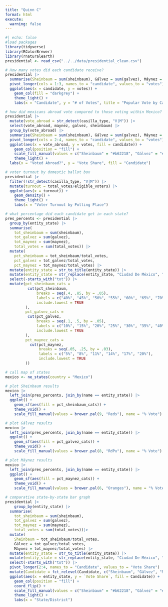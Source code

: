 ```yaml
---
title: "Quinn C"
format: html
execute: 
  warning: false
---
```


```r
#| echo: false
#load packages
library(tidyverse)
library(RColorBrewer)
library(rnaturalearth)
presidential <- read_csv("../../data/presidential_clean.csv")
```


```r
# How many votes did each candidate receive?
presidential |>
  summarise(Sheinbaum = sum(sheinbaum), Gálvez = sum(galvez), Máynez = sum(maynez)) |>
  pivot_longer(cols = 1:3, names_to = "candidate", values_to = "votes") |>
  ggplot(aes(x = candidate, y = votes)) +
    geom_col(fill = "darkgrey") +
    theme_light() +
    labs(x = "Candidate", y = "# of Votes", title = "Popular Vote by Candidate", caption = "Author: Quinn Cowell | Date: 4.27.2025 | Source: INE, 2024")
```

```r
# how did mexicans abroad vote compared to those voting within Mexico?
presidential |>
  mutate(vote_abroad = str_detect(casilla_type, "V|M")) |>
  select(vote_abroad, maynez, galvez, sheinbaum) |>
  group_by(vote_abroad) |>
  summarise(Sheinbaum = sum(sheinbaum), Gálvez = sum(galvez), Máynez = sum(maynez)) |>
  pivot_longer(cols = 2:4, names_to = "candidate", values_to = "votes") |>
  ggplot(aes(x = vote_abroad, y = votes, fill = candidate)) +
    geom_col(position = "fill") +
    scale_fill_manual(values = c("Sheinbaum" = "#b62218", "Gálvez" = "#ef64bc", "Máynez" = "#FF8C00")) +
    theme_light() +
  labs(x = "Voted Abroad?", y = "Vote Share", fill = "Candidate")
```

```r
# voter turnout by domestic ballot box
presidential |>
  filter(!str_detect(casilla_type, "V|M")) |>
  mutate(turnout = total_votes/eligible_voters) |>
  ggplot(aes(x = turnout)) +
    geom_density() +
    theme_light() +
    labs(x = "Voter Turnout by Polling Place")
```

```r
# what percentage did each candidate get in each state?
pres_percents <- presidential |>
  group_by(entity_state) |>
  summarise(
    tot_sheinbaum = sum(sheinbaum), 
    tot_galvez = sum(galvez), 
    tot_maynez = sum(maynez), 
    total_votes = sum(total_votes)) |>
  mutate(
    pct_sheinbaum = tot_sheinbaum/total_votes, 
    pct_galvez = tot_galvez/total_votes, 
    pct_maynez = tot_maynez/total_votes) |>
  mutate(entity_state = str_to_title(entity_state)) |>
  mutate(entity_state = str_replace(entity_state, "Ciudad De México", "Distrito Federal")) |>
  select(-starts_with("tot")) |>
  mutate(pct_sheinbaum_cats = 
          cut(pct_sheinbaum,
              breaks = seq(.4, .85, by = .05),
              labels = c("40%", "45%", "50%", "55%", "60%", "65%", "70%", "75%", "80%"),
              include.lowest = TRUE
         ), 
         pct_galvez_cats =
          cut(pct_galvez,
              breaks = seq(.1, .5, by = .05),
              labels = c("10%", "15%", "20%", "25%", "30%", "35%", "40%", "45%"),
              include.lowest = TRUE
         ),
         pct_maynez_cats =
           cut(pct_maynez,
               breaks = seq(.05, .25, by = .03),
               labels = c("5%", "8%", "11%", "14%", "17%", "20%"),
               include.lowest = TRUE
         ))

# call map of states
mexico <- ne_states(country = "Mexico")

# plot Sheinbaum results
mexico |>
  left_join(pres_percents, join_by(name == entity_state)) |>
  ggplot() +
    geom_sf(aes(fill = pct_sheinbaum_cats)) +
    theme_void() +
    scale_fill_manual(values = brewer.pal(9, "Reds"), name = "% Vote")
```
```r
# plot Gálvez results
mexico |>
  left_join(pres_percents, join_by(name == entity_state)) |>
  ggplot() +
    geom_sf(aes(fill = pct_galvez_cats)) +
    theme_void() +
    scale_fill_manual(values = brewer.pal(8, "RdPu"), name = "% Vote")
```
```r
# plot Máynez results
mexico |>
  left_join(pres_percents, join_by(name == entity_state)) |>
  ggplot() +
    geom_sf(aes(fill = pct_maynez_cats)) +
    theme_void() +
    scale_fill_manual(values = brewer.pal(6, "Oranges"), name = "% Vote")
```

```r
# comparative state-by-state bar graph
presidential |>
    group_by(entity_state) |>
  summarise(
    tot_sheinbaum = sum(sheinbaum), 
    tot_galvez = sum(galvez), 
    tot_maynez = sum(maynez),
    total_votes = sum(total_votes))|>
  mutate(
    Sheinbaum = tot_sheinbaum/total_votes, 
    Gálvez = tot_galvez/total_votes, 
    Máynez = tot_maynez/total_votes) |>
  mutate(entity_state = str_to_title(entity_state)) |>
  mutate(entity_state = str_replace(entity_state, "Ciudad De México", "Distrito Federal")) |>
  select(-starts_with("tot")) |>
  pivot_longer(2:4, names_to = "Candidate", values_to = "Vote Share") |>
  mutate(Candidate = fct_relevel(Candidate, c("Sheinbaum", "Gálvez", "Máynez"))) |>
  ggplot(aes(x = entity_state, y = `Vote Share`, fill = Candidate)) +
    geom_col(position = "fill") +
    coord_flip() + 
    scale_fill_manual(values = c("Sheinbaum" = "#b62218", "Gálvez" = "#ef64bc", "Máynez" = "#FF8C00")) +
    theme_light() +
    labs(x = "State/District")

```


